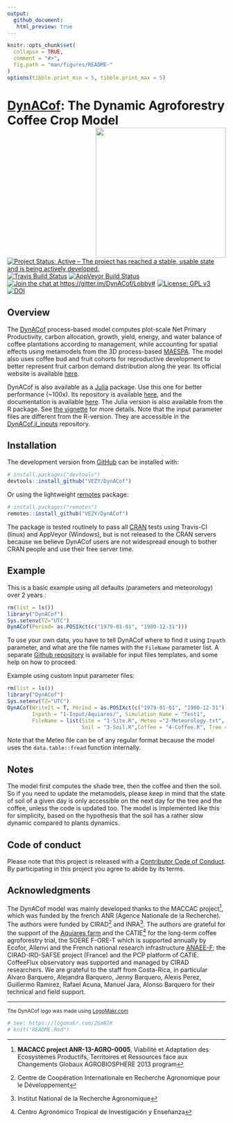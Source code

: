 ```yaml
---
output:
  github_document:
   html_preview: true
---
```


  <!-- README.md is generated from README.Rmd. Please edit that file -->

```r
knitr::opts_chunk$set(
  collapse = TRUE,
  comment = "#>",
  fig.path = "man/figures/README-"
)
options(tibble.print_min = 5, tibble.print_max = 5)
```
  

# [DynACof](https://vezy.github.io/DynACof): The Dynamic Agroforestry Coffee Crop Model <img src="man/figures/logo.png" alt="" width="300" align="right" />

[![Project Status: Active – The project has reached a stable, usable state and is being actively developed.](http://www.repostatus.org/badges/latest/active.svg)](http://www.repostatus.org/#active)
[![Travis Build Status](https://travis-ci.com/VEZY/DynACof.svg?branch=master)](https://travis-ci.com/VEZY/DynACof)
[![AppVeyor Build Status](https://ci.appveyor.com/api/projects/status/github/VEZY/DynACof?branch=master&svg=true)](https://ci.appveyor.com/project/VEZY/DynACof)
[![Join the chat at https://gitter.im/DynACof/Lobby#](https://badges.gitter.im/DynACof/Lobby.svg?token=1d2e733532f5122f05de&branch=master)](https://gitter.im/DynACof/Lobby?utm_source=badge&utm_medium=badge&utm_campaign=pr-badge&utm_content=badge) 
[![License: GPL v3](https://img.shields.io/badge/License-GPL%20v3-blue.svg)](https://www.gnu.org/licenses/gpl-3.0)
[![DOI](https://zenodo.org/badge/DOI/10.5281/zenodo.1256816.svg)](https://doi.org/10.5281/zenodo.1256816)



## Overview

The [DynACof](https://vezy.github.io/DynACof) process-based model computes plot-scale Net Primary Productivity, carbon allocation, growth, yield, energy, and water balance of coffee plantations according to management, while accounting for spatial effects using metamodels from the 3D process-based [MAESPA](https://maespa.github.io/). The model also uses coffee bud and fruit cohorts for reproductive development to better represent fruit carbon demand distribution along the year.
Its official website is available [here](https://vezy.github.io/DynACof).

DynACof is also available as a [Julia](https://julialang.org/) package. Use this one for better performance (~100x). Its repository is available [here](https://github.com/VEZY/DynACof.jl), and the documentation is available [here](https://vezy.github.io/DynACof.jl/dev/). The Julia version is also available from the R package. See [the vignette](https://vezy.github.io/DynACof/articles/julia-version.html) for more details. Note that the input parameter files are different from the R-version. They are accessible in the [DynACof.jl_inputs](https://github.com/VEZY/DynACof.jl_inputs) repository.


## Installation

The development version from [GitHub](https://github.com/) can be installed with:

``` r
# install.packages("devtools")
devtools::install_github("VEZY/DynACof")
```

Or using the lightweight [remotes](https://github.com/r-lib/remotes#readme) package: 

``` r
# install.packages("remotes")
remotes::install_github("VEZY/DynACof")
```

The package is tested routinely to pass all [CRAN](https://CRAN.R-project.org) tests using Travis-CI (linux) and AppVeyor (Windows), but is not released to the CRAN servers because we believe DynACof users are not widespread enough to bother CRAN people and use their free server time.

## Example

This is a basic example using all defaults (parameters and meteorology) over 2 years :

```r
rm(list = ls())
library("DynACof")
Sys.setenv(TZ="UTC")
DynACof(Period= as.POSIXct(c("1979-01-01", "1980-12-31")))
```

To use your own data, you have to tell DynACof where to find it using `Inpath` parameter, and what are the file names with the `FileName` parameter list. A separate [Github repository](https://github.com/VEZY/DynACof_inputs) is available for input files templates, and some help on how to proceed.

Example using custom input parameter files:
```r
rm(list = ls())
library("DynACof")
Sys.setenv(TZ="UTC")
DynACof(WriteIt = T, Period = as.POSIXct(c("1979-01-01", "1980-12-31")),
        Inpath = "1-Input/Aquiares/", Simulation_Name = "Test1",
        FileName = list(Site = "1-Site.R", Meteo ="2-Meteorology.txt",
                        Soil = "3-Soil.R",Coffee = "4-Coffee.R", Tree = NULL))
```
  
Note that the Meteo file can be of any regular format because the 
model uses the `data.table::fread` function internally.

## Notes

The model first computes the shade tree, then the coffee and then the soil. So if you need to update the metamodels, please keep in mind that the state of soil of a given day is only accessible on the next day for the tree and the coffee, unless the code is updated too. The model is implemented like this for simplicity, based on the hypothesis that the soil has a rather slow dynamic compared to plants dynamics.

## Code of conduct

Please note that this project is released with a [Contributor Code of Conduct](CODE_OF_CONDUCT.md). By participating in this project you agree to abide by its terms.

## Acknowledgments

The DynACof model was mainly developed thanks to the MACCAC project^[**MACACC project ANR-13-AGRO-0005**,
Viabilité et Adaptation des Ecosystèmes Productifs, Territoires et Ressources face aux Changements Globaux 
AGROBIOSPHERE 2013 program], which was funded by the french ANR (Agence Nationale de la Recherche). The authors were funded by 
CIRAD^[Centre de Coopération Internationale en Recherche Agronomique pour le Développement] and INRA^[Institut National de la Recherche Agronomique]. The authors are grateful for the support of the [Aquiares farm](https://aquiares.com/) and the CATIE^[Centro Agronómico Tropical de Investigación y Enseñanza] for the long-term coffee agroforestry trial, the SOERE F-ORE-T which is supported annually by Ecofor, Allenvi and the French national research infrastructure [ANAEE-F](http://www.anaee-france.fr/fr/); the CIRAD-IRD-SAFSE project (France) and the PCP platform of CATIE. CoffeeFlux observatory was supported and managed by CIRAD researchers. We are grateful to the staff from Costa-Rica, in particular Alvaro Barquero, Alejandra Barquero, Jenny Barquero, Alexis Perez, Guillermo Ramirez, Rafael Acuna, Manuel Jara, Alonso Barquero for their technical and field support.

---

<sub>The DynACof logo was made using <a href="http://logomakr.com" title="Logo Makr">LogoMakr.com</a> </sub>  
```r
# See: https://logomakr.com/2GmRlK
# knit("README.Rmd")
```

